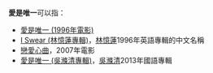 '''愛是唯一'''可以指：

*[[愛是唯一_(1996年電影)|愛是唯一 (1996年電影)]]
*[[I_Swear_(林憶蓮專輯)|I Swear (林憶蓮專輯)]]，[[林憶蓮|林憶蓮]]1996年英語專輯的中文名稱
*[[戀愛心曲|戀愛心曲]]，2007年電影
*[[愛是唯一_(吳滌清專輯)|愛是唯一 (吳滌清專輯)]]，[[吳滌清|吳滌清]]2013年國語專輯

{{disambig|S|Cat=四字消歧义}}